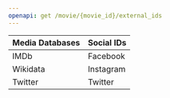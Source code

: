 ```yaml
---
openapi: get /movie/{movie_id}/external_ids
---
```


| Media Databases                    | Social IDs               |
|------------------------------------|------------------------- |
| IMDb                               | Facebook                 |
| Wikidata                           | Instagram                |
| Twitter                            | Twitter                  |

